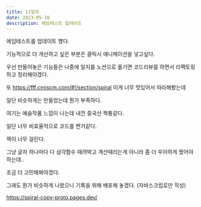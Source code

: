 ```yaml
---
title: 11일차
date: 2023-05-16
description: 에임테스트 업데이트
---
```


에임테스트를 업데이트 헀다.

기능적으로 더 개선하고 싶은 부분은 클릭시 애니메이션을 넣고싶다.

우선 만들어놓은 기능들은 나중에 일지를 노션으로 옮기면 코드리뷰를 하면서 리팩토링하고 정리해야겠다.

또 https://fff.cmiscm.com/#!/section/spiral 이게 너무 멋있어서 따라해봤는데

일단 비슷하게는 만들었는데 뭔가 부족하다.

여기는 예술작품 느낌이 나는데 내껀 중국산 짝퉁같다.

일단 너무 비효율적으로 코드를 짠거같다.

렉이 너무 걸린다.

그냥 글자 하나마다 다 삼각함수 때려박고 계산때리는게 아니라 좀 더 우아하게 짰어야하는데..

조금 더 고민해봐야겠다.

그래도 뭔가 비슷하게 나왔으니 기록을 위해 배포해 놓겠다. (자바스크립로만 작성)

https://spiral-copy-proto.pages.dev/
